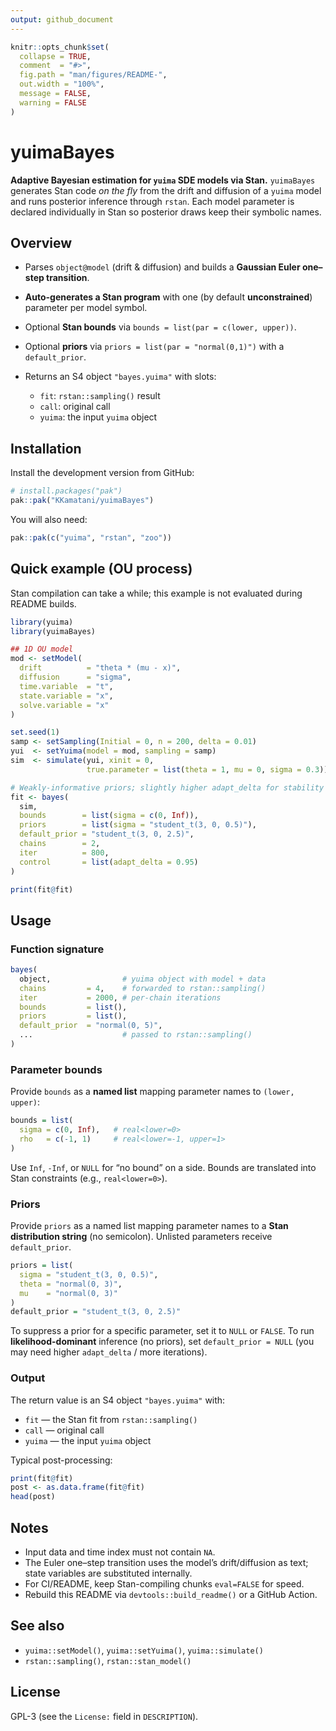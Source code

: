 ```yaml
---
output: github_document
---
```


<!-- README.md is generated from README.Rmd. Please edit that file -->

```r
knitr::opts_chunk$set(
  collapse = TRUE,
  comment  = "#>",
  fig.path = "man/figures/README-",
  out.width = "100%",
  message = FALSE,
  warning = FALSE
)
```

# yuimaBayes

<!-- badges: start -->

<!-- Enable when ready:
[![R-CMD-check](https://github.com/KKamatani/yuimaBayes/actions/workflows/R-CMD-check.yaml/badge.svg)](https://github.com/KKamatani/yuimaBayes/actions/workflows/R-CMD-check.yaml)
-->

<!-- badges: end -->

**Adaptive Bayesian estimation for `yuima` SDE models via Stan.**
`yuimaBayes` generates Stan code *on the fly* from the drift and diffusion of a `yuima` model and runs posterior inference through `rstan`. Each model parameter is declared individually in Stan so posterior draws keep their symbolic names.

## Overview

* Parses `object@model` (drift & diffusion) and builds a **Gaussian Euler one–step transition**.
* **Auto-generates a Stan program** with one (by default **unconstrained**) parameter per model symbol.
* Optional **Stan bounds** via `bounds = list(par = c(lower, upper))`.
* Optional **priors** via `priors = list(par = "normal(0,1)")` with a `default_prior`.
* Returns an S4 object `"bayes.yuima"` with slots:

  * `fit`: `rstan::sampling()` result
  * `call`: original call
  * `yuima`: the input `yuima` object

## Installation

Install the development version from GitHub:

```r
# install.packages("pak")
pak::pak("KKamatani/yuimaBayes")
```

You will also need:

```r
pak::pak(c("yuima", "rstan", "zoo"))
```

## Quick example (OU process)

Stan compilation can take a while; this example is not evaluated during README builds.

```r
library(yuima)
library(yuimaBayes)

## 1D OU model
mod <- setModel(
  drift          = "theta * (mu - x)",
  diffusion      = "sigma",
  time.variable  = "t",
  state.variable = "x",
  solve.variable = "x"
)

set.seed(1)
samp <- setSampling(Initial = 0, n = 200, delta = 0.01)
yui  <- setYuima(model = mod, sampling = samp)
sim  <- simulate(yui, xinit = 0,
                 true.parameter = list(theta = 1, mu = 0, sigma = 0.3))

# Weakly-informative priors; slightly higher adapt_delta for stability
fit <- bayes(
  sim,
  bounds        = list(sigma = c(0, Inf)),
  priors        = list(sigma = "student_t(3, 0, 0.5)"),
  default_prior = "student_t(3, 0, 2.5)",
  chains        = 2,
  iter          = 800,
  control       = list(adapt_delta = 0.95)
)

print(fit@fit)
```

## Usage

### Function signature

```r
bayes(
  object,                # yuima object with model + data
  chains         = 4,    # forwarded to rstan::sampling()
  iter           = 2000, # per-chain iterations
  bounds         = list(),
  priors         = list(),
  default_prior  = "normal(0, 5)",
  ...                    # passed to rstan::sampling()
)
```

### Parameter bounds

Provide `bounds` as a **named list** mapping parameter names to `(lower, upper)`:

```r
bounds = list(
  sigma = c(0, Inf),   # real<lower=0>
  rho   = c(-1, 1)     # real<lower=-1, upper=1>
)
```

Use `Inf`, `-Inf`, or `NULL` for “no bound” on a side. Bounds are translated into Stan constraints (e.g., `real<lower=0>`).

### Priors

Provide `priors` as a named list mapping parameter names to a **Stan distribution string** (no semicolon). Unlisted parameters receive `default_prior`.

```r
priors = list(
  sigma = "student_t(3, 0, 0.5)",
  theta = "normal(0, 3)",
  mu    = "normal(0, 3)"
)
default_prior = "student_t(3, 0, 2.5)"
```

To suppress a prior for a specific parameter, set it to `NULL` or `FALSE`.
To run **likelihood-dominant** inference (no priors), set `default_prior = NULL`
(you may need higher `adapt_delta` / more iterations).

### Output

The return value is an S4 object `"bayes.yuima"` with:

* `fit`   — the Stan fit from `rstan::sampling()`
* `call`  — original call
* `yuima` — the input `yuima` object

Typical post-processing:

```r
print(fit@fit)
post <- as.data.frame(fit@fit)
head(post)
```

## Notes

* Input data and time index must not contain `NA`.
* The Euler one–step transition uses the model’s drift/diffusion as text; state variables are substituted internally.
* For CI/README, keep Stan-compiling chunks `eval=FALSE` for speed.
* Rebuild this README via `devtools::build_readme()` or a GitHub Action.

## See also

* `yuima::setModel()`, `yuima::setYuima()`, `yuima::simulate()`
* `rstan::sampling()`, `rstan::stan_model()`

## License

GPL-3 (see the `License:` field in `DESCRIPTION`).